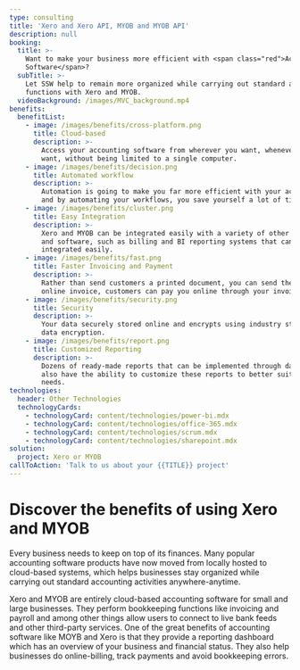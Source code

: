 ```yaml
---
type: consulting
title: 'Xero and Xero API, MYOB and MYOB API'
description: null
booking:
  title: >-
    Want to make your business more efficient with <span class="red">Accounting
    Software</span>?
  subTitle: >-
    Let SSW help to remain more organized while carrying out standard accounting
    functions with Xero and MYOB.
  videoBackground: /images/MVC_background.mp4
benefits:
  benefitList:
    - image: /images/benefits/cross-platform.png
      title: Cloud-based
      description: >-
        Access your accounting software from wherever you want, whenever you
        want, without being limited to a single computer.
    - image: /images/benefits/decision.png
      title: Automated workflow
      description: >-
        Automation is going to make you far more efficient with your accounting,
        and by automating your workflows, you save yourself a lot of time.
    - image: /images/benefits/cluster.png
      title: Easy Integration
      description: >-
        Xero and MYOB can be integrated easily with a variety of other programs
        and software, such as billing and BI reporting systems that can be
        integrated easily.
    - image: /images/benefits/fast.png
      title: Faster Invoicing and Payment
      description: >-
        Rather than send customers a printed document, you can send them an
        online invoice, customers can pay you online through your invoice.
    - image: /images/benefits/security.png
      title: Security
      description: >-
        Your data securely stored online and encrypts using industry standard
        data encryption.
    - image: /images/benefits/report.png
      title: Customized Reporting
      description: >-
        Dozens of ready-made reports that can be implemented through dashboard,
        also have the ability to customize these reports to better suit your
        needs.
technologies:
  header: Other Technologies
  technologyCards:
    - technologyCard: content/technologies/power-bi.mdx
    - technologyCard: content/technologies/office-365.mdx
    - technologyCard: content/technologies/scrum.mdx
    - technologyCard: content/technologies/sharepoint.mdx
solution:
  project: Xero or MYOB
callToAction: 'Talk to us about your {{TITLE}} project'
---
```


# Discover the benefits of using Xero and MYOB

<VideoEmbed url="https://www.youtube.com/watch?v=6sjDwyOLNNY" />

Every business needs to keep on top of its finances. Many popular accounting software products have now moved from locally hosted to cloud-based systems, which helps businesses stay organized while carrying out standard accounting activities anywhere-anytime.

Xero and MYOB are entirely cloud-based accounting software for small and large businesses. They perform bookkeeping functions like invoicing and payroll and among other things allow users to connect to live bank feeds and other third-party services. One of the great benefits of accounting software like MOYB and Xero is that they  provide a reporting dashboard which has an overview of your business and financial status. They also help businesses do online-billing, track payments and avoid bookkeeping errors.
